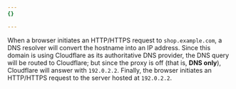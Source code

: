 ```yaml
---
{}

---
```


When a browser initiates an HTTP/HTTPS request to `shop.example.com`, a DNS resolver will convert the hostname into an IP address. Since this domain is using Cloudflare as its authoritative DNS provider, the DNS query will be routed to Cloudflare; but since the proxy is off (that is, **DNS only**), Cloudflare will answer with `192.0.2.2`. Finally, the browser initiates an HTTP/HTTPS request to the server hosted at `192.0.2.2`.